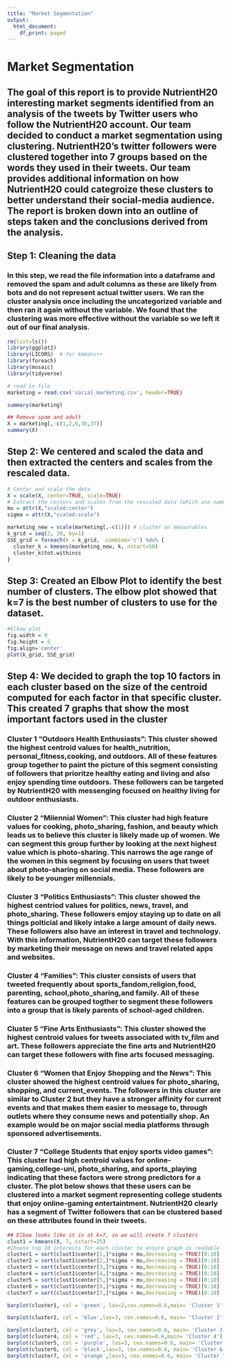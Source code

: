 ```yaml
---
title: "Market Segmentation"
output:
  html_document:
    df_print: paged
---
```

# Market Segmentation 
## The goal of this report is to provide NutrientH20 interesting market segments identified from an analysis of the tweets by Twitter users who follow the NutrientH20 account. Our team decided to conduct a market segmentation using clustering. NutrientH20's twitter followers were clustered together into 7 groups based on the words they used in their tweets. Our team provides additional information on how NutrientH20 could categroize these clusters to better understand their social-media audience. The report is broken down into an outline of steps taken and the conclusions derived from the analysis.

## Step 1: Cleaning the data
### In this step, we read the file information into a dataframe and removed the spam and adult columns as these are likely from bots and do not represent actual twitter users. We ran the cluster analysis once including the uncategorized variable and then ran it again without the variable. We found that the clustering was more effective without the variable so we left it out of our final analysis.
```r
rm(list=ls())
library(ggplot2)
library(LICORS)  # for kmeans++
library(foreach)
library(mosaic)
library(tidyverse)

# read in file
marketing = read.csv('social_marketing.csv', header=TRUE)

summary(marketing)

## Remove spam and adult
X = marketing[,-c(1,2,6,36,37)]
summary(X)


```

## Step 2: We centered and scaled the data and then extracted the centers and scales from the rescaled data. 
```r
# Center and scale the data
X = scale(X, center=TRUE, scale=TRUE)
# Extract the centers and scales from the rescaled data (which are named attributes)
mu = attr(X,"scaled:center")
sigma = attr(X,"scaled:scale")

marketing_new = scale(marketing[,-c(1)]) # cluster on measurables
k_grid = seq(2, 20, by=1)
SSE_grid = foreach(k = k_grid, .combine='c') %do% {
  cluster_k = kmeans(marketing_new, k, nstart=50)
  cluster_k$tot.withinss
}
```
## Step 3: Created an Elbow Plot to identify the best number of clusters. The elbow plot showed that k=7 is the best number of clusters to use for the dataset. 

```r
#Elbow plot
fig.width = 9
fig.height = 5
fig.align='center'
plot(k_grid, SSE_grid)


```
## Step 4: We decided to graph the top 10 factors in each cluster based on the size of the centroid computed for each factor in that specific cluster. This created 7 graphs that show the most important factors used in the cluster 

### Cluster 1 "Outdoors Health Enthusiasts": This cluster showed the highest centroid values for health_nutrition, personal_fitness,cooking, and outdoors. All of these features group together to paint the picture of this segment consisting of followers that prioritze healthy eating and living and also enjoy spending time outdoors. These followers can be targeted by NutrientH20 with messenging focused on healthy living for outdoor enthusiasts. 

### Cluster 2 "Milennial Women": This cluster had high feature values for cooking, photo_sharing, fashion, and beauty which leads us to believe this cluster is likely made up of women. We can segment this group further by looking at the next highest value which is photo-sharing. This narrows the age range of the women in this segment by focusing on users that tweet about photo-sharing on social media. These followers are likely to be younger millennials. 

### Cluster 3 "Politics Enthusiasts": This cluster showed the highest centriod values for politics, news, travel, and photo_sharing. These followers emjoy staying up to date on all things polticial and likely intake a large amount of daily news. These followers also have an interest in travel and technology. With this information, NutrientH20 can target these followers by marketing their message on news and travel related apps and websites. 

### Cluster 4 "Families": This cluster consists of users that tweeted frequently about sports_fandom,religion,food, parenting, school,photo_sharing,and family. All of these features can be grouped togther to segment these followers into a group that is likely parents of school-aged children.

### Cluster 5 "Fine Arts Enthusiasts": This cluster showed the highest centroid values for tweets associated with tv_film and art. These followers appreciate the fine arts and NutrientH20 can target these followers with fine arts focused messaging.

### Cluster 6 "Women that Enjoy Shopping and the News": This cluster showed the highest centroid values for photo_sharing, shopping, and current_events. The followers in this cluster are similar to Cluster 2 but they have a stronger affinity for current events and that makes them easier to message to, through outlets where they consume news and potentially shop. An example would be on major social media platforms through sponsored advertisements. 

### Cluster 7 "College Students that enjoy sports video games": This cluster had high centroid values for online-gaming,college-uni, photo_sharing, and sports_playing indicating that these factors were strong predictors for a cluster. The plot below shows that these users can be clustered into a market segment representing college students that enjoy online-gaming entertaintment. NutrientH20 clearly has a segment of Twitter followers that can be clustered based on these attributes found in their tweets. 




```r
## Elbow looks like it is at k=7, so we will create 7 clusters
clust1 = kmeans(X, 7, nstart=25)
#Choose top 10 interests for each cluster to ensure graph is readable
cluster1 = sort(clust1$center[1,]*sigma + mu,decreasing = TRUE)[0:10] 
cluster2 = sort(clust1$center[2,]*sigma + mu,decreasing = TRUE)[0:10] 
cluster3 = sort(clust1$center[3,]*sigma + mu,decreasing = TRUE)[0:10] 
cluster4 = sort(clust1$center[4,]*sigma + mu,decreasing = TRUE)[0:10] 
cluster5 = sort(clust1$center[5,]*sigma + mu,decreasing = TRUE)[0:10] 
cluster6 = sort(clust1$center[6,]*sigma + mu,decreasing = TRUE)[0:10] 
cluster7 = sort(clust1$center[7,]*sigma + mu,decreasing = TRUE)[0:10]
```


\newpage
```r
barplot(cluster1, col = 'green', las=2,cex.names=0.6,main= 'Cluster 1')
```

```r
barplot(cluster2, col = 'blue',las=3, cex.names=0.6, main= 'Cluster 2')
```

```r
barplot(cluster3, col = 'grey', las=3, cex.names=0.6, main= 'Cluster 3')
barplot(cluster4, col = 'red', las=3, cex.names=0.6,main= 'Cluster 4')
barplot(cluster5, col = 'purple', las=3, cex.names=0.6, main= 'Cluster 5')
barplot(cluster6, col = 'black',las=3, cex.names=0.6, main= 'Cluster 6')
barplot(cluster7, col = 'orange',las=3, cex.names=0.6, main= 'Cluster 7')
```








